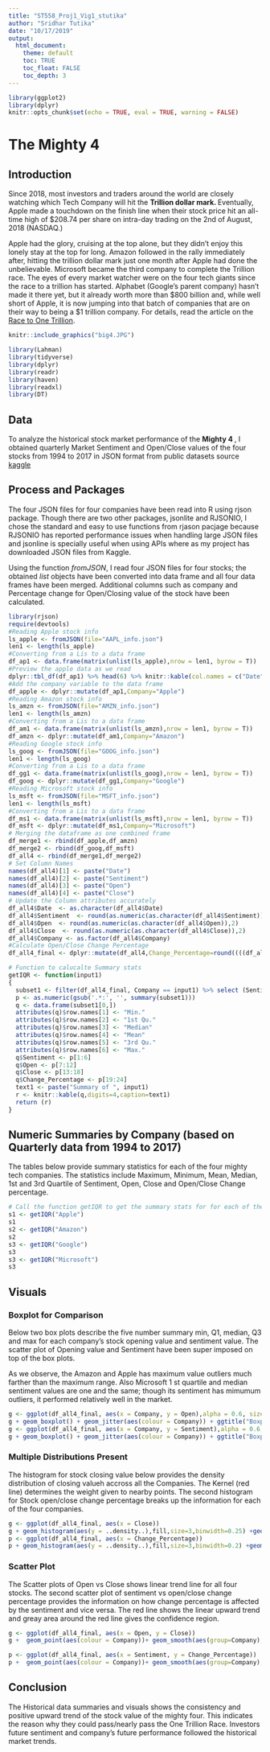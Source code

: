 ```yaml
---
title: "ST558_Proj1_Vig1_stutika"
author: "Sridhar Tutika"
date: "10/17/2019"
output:  
  html_document:  
    theme: default
    toc: TRUE
    toc_float: FALSE  
    toc_depth: 3  
---
```

```r
library(ggplot2)
library(dplyr)
knitr::opts_chunk$set(echo = TRUE, eval = TRUE, warning = FALSE)  
```
# The Mighty 4
## Introduction
Since 2018, most investors and traders around the world are closely watching which Tech Company will hit the  **Trillion dollar mark. **  Eventually, Apple made a touchdown on the finish line when their stock price hit an all-time high of $208.74 per share on intra-day trading on the 2nd of August, 2018 (NASDAQ.) 

Apple had the glory, cruising at the top alone, but they didn’t enjoy this lonely stay at the top for long. Amazon followed in the rally immediately after, hitting the trillion dollar mark just one month after Apple had done the unbelievable. Microsoft became the third company to complete the Trillion race. The eyes of every market watcher were on the four tech giants since the race to a trillion has started. Alphabet (Google's parent company) hasn’t made it there yet, but it already worth more than $800 billion and, while well short of Apple, it is now jumping into that batch of companies that are on their way to being a $1 trillion company. For details, read the article on the [Race to One Trillion]( https://www.kiplinger.com/article/investing/T052-C016-S002-join-the-race-to-1-trillion-stocks.html).

```r
knitr::include_graphics("big4.JPG")
```
```r
library(Lahman)
library(tidyverse)
library(dplyr)
library(readr)
library(haven)
library(readxl)
library(DT)
```

## Data

To analyze the historical stock market performance of the **Mighty 4 ** , I obtained quarterly Market Sentiment and Open/Close values of the four stocks from 1994 to 2017 in JSON format from public datasets source [kaggle](https://www.kaggle.com/wardbradt/sec-quarterly-reports-sentiments)

## Process and Packages

The four JSON files for four companies have been read into R using rjson package. Though there are two other packages, jsonlite and RJSONIO, I chose the standard and easy to use functions from  rjason pacjage because RJSONIO has reported performance issues when handling large JSON files and jsonline is specially useful when using APIs where as my project has downloaded JSON files from Kaggle. 

Using the function _fromJSON_, I read four JSON files for four stocks; the obtained _list_ objects have been converted into data frame and all four data frames have been merged. Additional columns such as company and Percentage change for Open/Closing value of the stock have been calculated. 

```r
library(rjson)
require(devtools)
#Reading Apple stock info
ls_apple <- fromJSON(file="AAPL_info.json")
len1 <- length(ls_apple)
#Converting from a Lis to a data frame
df_ap1 <- data.frame(matrix(unlist(ls_apple),nrow = len1, byrow = T))
#Preview the apple data as we read
dplyr::tbl_df(df_ap1) %>% head(6) %>% knitr::kable(col.names = c("Date", "Sentiment", "Open Value", "Close Value"),caption = "Preview of Apple stock Quartely Data")
#Add the company variable to the data frame
df_apple <- dplyr::mutate(df_ap1,Company="Apple")
#Reading Amazon stock info
ls_amzn <- fromJSON(file="AMZN_info.json")
len1 <- length(ls_amzn)
#Converting from a Lis to a data frame 
df_am1 <- data.frame(matrix(unlist(ls_amzn),nrow = len1, byrow = T))
df_amzn <- dplyr::mutate(df_am1,Company="Amazon")
#Reading Google stock info
ls_goog <- fromJSON(file="GOOG_info.json")
len1 <- length(ls_goog)
#Converting from a Lis to a data frame 
df_gg1 <- data.frame(matrix(unlist(ls_goog),nrow = len1, byrow = T))
df_goog <- dplyr::mutate(df_gg1,Company="Google")
#Reading Microsoft stock info
ls_msft <- fromJSON(file="MSFT_info.json")
len1 <- length(ls_msft)
#Converting from a Lis to a data frame 
df_ms1 <- data.frame(matrix(unlist(ls_msft),nrow = len1, byrow = T))
df_msft <- dplyr::mutate(df_ms1,Company="Microsoft")
# Merging the dataframe as one combined frame
df_merge1 <- rbind(df_apple,df_amzn)
df_merge2 <- rbind(df_goog,df_msft)
df_all4 <- rbind(df_merge1,df_merge2)
# Set Column Names
names(df_all4)[1] <- paste("Date")
names(df_all4)[2] <- paste("Sentiment")
names(df_all4)[3] <- paste("Open")
names(df_all4)[4] <- paste("Close")
# Update the Column attributes accurately
df_all4$Date  <- as.character(df_all4$Date)
df_all4$Sentiment  <- round(as.numeric(as.character(df_all4$Sentiment)),4)
df_all4$Open  <- round(as.numeric(as.character(df_all4$Open)),2)
df_all4$Close  <- round(as.numeric(as.character(df_all4$Close)),2)
df_all4$Company <- as.factor(df_all4$Company)
#Calculate Open/Close Change Percentage
df_all4_final <- dplyr::mutate(df_all4,Change_Percentage=round((((df_all4$Open-df_all4$Close)/df_all4$Open)*100),2))
```


```r
# Function to calucalte Summary stats 
getIQR <- function(input1)
{
  subset1 <- filter(df_all4_final, Company == input1) %>% select (Sentiment,Open,Close,Change_Percentage)
  p <- as.numeric(gsub('.*:', '', summary(subset1)))
  q <- data.frame(subset1[0,])
  attributes(q)$row.names[1] <- "Min."
  attributes(q)$row.names[2] <- "1st Qu."
  attributes(q)$row.names[3] <- "Median"
  attributes(q)$row.names[4] <- "Mean"
  attributes(q)$row.names[5] <- "3rd Qu."
  attributes(q)$row.names[6] <- "Max."
  q$Sentiment <- p[1:6]
  q$Open <- p[7:12]
  q$Close <- p[13:18]
  q$Change_Percentage <- p[19:24]
  text1 <- paste("Summary of ", input1)
  r <- knitr::kable(q,digits=4,caption=text1)
  return (r)
}
```
## Numeric Summaries by Company (based on Quarterly data from 1994 to 2017)
The tables below provide summary statistics for each of the four mighty tech companies. The statistics include
Maximum, Minimum, Mean, Median, 1st and 3rd Quartile of Sentiment, Open, Close and Open/Close Change percentage.

```r
# Call the function getIQR to get the summary stats for for each of the Stock ticker
s1 <- getIQR("Apple")
s1
s2 <- getIQR("Amazon")
s2
s3 <- getIQR("Google")
s3
s3 <- getIQR("Microsoft")
s3
```

## Visuals
### Boxplot for Comparison

Below two box plots describe the five number summary min, Q1, median, Q3 and max for each company's stock opening value and sentiment value. The scatter plot of Opening value  and Sentiment  have been super imposed on top of the box plots.

As we observe, the Amazon and Apple has maximum value outliers much farther than the maximum range. Also Microsoft 1 st quartile and median sentiment values are one and the same; though its sentiment has mimumum outliers, it performed relatively well in the market.

```r
g <- ggplot(df_all4_final, aes(x = Company, y = Open),alpha = 0.6, size = 0.8, position = "jitter")
g + geom_boxplot() + geom_jitter(aes(colour = Company)) + ggtitle("Boxplot for Stock Opening value")
g <- ggplot(df_all4_final, aes(x = Company, y = Sentiment),alpha = 0.6, size = 0.8, position = "jitter")
g + geom_boxplot() + geom_jitter(aes(colour = Company)) + ggtitle("Boxplot for Stock Sentiment")
```

### Multiple Distributions Present

The histogram for stock closing value below provides the density distribution of closing valueh accross all the Companies. The Kernel (red line) determines the weight given to nearby points. The second histogram for Stock open/close change percentage breaks up the information for each of the four companies.

```r
g <- ggplot(df_all4_final, aes(x = Close)) 
g + geom_histogram(aes(y = ..density..),fill,size=3,binwidth=0.25) +geom_density(adjust = 0.4, alpha = 0.5,size=3,color="red",position = "stack") + ggtitle("Histogram for Stock Closing Value")
p <- ggplot(df_all4_final, aes(x = Change_Percentage)) 
p + geom_histogram(aes(y = ..density..),fill,size=3,binwidth=0.2) +geom_density(alpha = 0.5,size=2,color="red",position = "stack")+facet_wrap(df_all4_final$Company) + ggtitle("Histogram for Stock value Open/Close Change Percentage")
```

### Scatter Plot

The Scatter plots of Open vs Close shows linear trend line for all four stocks. The second scatter plot of sentiment vs open/close change percentage provides the information on how change percentage is affected by the sentiment and vice versa. The red line shows the linear upward trend and greay area around the red line gives the confidence region.

```r
g <- ggplot(df_all4_final, aes(x = Open, y = Close)) 
g +  geom_point(aes(colour = Company))+ geom_smooth(aes(group=Company),method = lm, col = "Red") + ggtitle("Stock Open vs Close")
```


```r
p <- ggplot(df_all4_final, aes(x = Sentiment, y = Change_Percentage)) 
p +  geom_point(aes(colour = Company))+ geom_smooth(aes(group=Company),method = lm, col = "Red") + ggtitle("Stock Sentiment vs Open/Close value Chanage Percentage")
```

## Conclusion
The Historical data summaries and visuals shows the consistency and positive upward trend of the stock value of the mighty four. This indicates the reason why they could pass/nearly pass the One Trillion Race. Investors future sentiment and company's future performance followed the historical market trends.